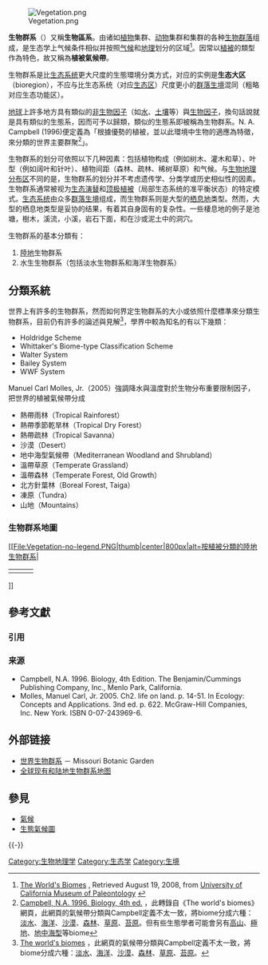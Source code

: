{{refimprove|time=2014-10-01T00:33:59+00:00}}

[[File:Vegetation.png|thumb]]

'''生物群系'''（'''{{lang-en|Biome}}'''）又稱'''生物區系'''。由诸如[[植物|植物]]集群、[[动物|动物]]集群和{{link-en|土壤生物学|Soil biology|土壤生物}}集群的各种[[生物群落|生物群落]]组成，是生态学上气候条件相似并按照[[气候|气候]]和[[地理|地理]]划分的区域<ref>[http://www.ucmp.berkeley.edu/exhibits/biomes/index.php The World's Biomes] {{Wayback|url=http://www.ucmp.berkeley.edu/exhibits/biomes/index.php |date=20081204035155 }}, Retrieved August 19, 2008, from [http://www.ucmp.berkeley.edu/index.php University of California Museum of Paleontology] {{Wayback|url=http://www.ucmp.berkeley.edu/index.php |date=20190210181720 }}</ref>。因常以[[植被|植被]]的類型作為特色，故又稱為'''植被氣候帶'''。

生物群系是比[[生态系统|生态系统]]更大尺度的生態環境分类方式，对应的实例是'''生态大区'''（bioregion），不应与比生态系统（对应[[生态区|生态区]]）尺度更小的[[群落生境|群落生境]]混同（粗略对应生态功能区）。

[[地球|地球]]上許多地方具有類似的[[非生物因子|非生物因子]]（如[[水|水]]、[[土壤|土壤]]等）與[[生物因子|生物因子]]，換句話說就是具有類似的生態系，因而可予以歸類，類似的生態系即被稱為生物群系。N. A. Campbell (1996)便定義為「根據優勢的植被，並以此環境中生物的適應為特徵，來分類的世界主要群聚<ref name="Campbell">[http://www.ucmp.berkeley.edu/exhibits/biomes/index.php Campbell, N.A. 1996. Biology, 4th ed.] {{Wayback|url=http://www.ucmp.berkeley.edu/exhibits/biomes/index.php |date=20081204035155 }}，此轉錄自《The world's biomes》網頁，此網頁的氣候帶分類與Campbell定義不太一致，將biome分成六種：[[淡水|淡水]]、[[海洋|海洋]]、[[沙漠|沙漠]]、[[森林|森林]]、[[草原|草原]]、[[苔原|苔原]]。但有些生態學者可能會另有[[高山|高山]]、[[極地|極地]]、[[地中海式气候|地中海型]]等biome</ref>」。

生物群系的划分可依照以下几种因素：包括植物构成（例如树木、灌木和草）、叶型（例如阔叶和针叶）、植物间距（森林、疏林、稀树草原）和气候。与[[生物地理分布区|生物地理分布区]]不同的是，生物群系的划分并不考虑遗传学、分类学或历史相似性的因素。生物群系通常被视为[[生态演替|生态演替]]和[[顶极植被|顶极植被]]（局部生态系统的准平衡状态）的特定模式。[[生态系统|生态系统]]由众多[[群落生境|群落生境]]组成，而生物群系则是大型的[[栖息地|栖息地]]类型。然而，大型的栖息地类型是妥协的结果，有着其自身固有的复杂性。一些棲息地的例子是池塘，樹木，溪流，小溪，岩石下面，和在沙或泥土中的洞穴。

生物群系的基本分類有：
# [[生態區#陆地|陸地]]生物群系
# 水生生物群系（包括淡水生物群系和海洋生物群系）

== 分類系統 ==
世界上有許多的生物群系，然而如何界定生物群系的大小或依照什麼標準來分類生物群系，目前仍有許多的論述與見解<ref name="WB">[http://www.ucmp.berkeley.edu/exhibits/biomes/index.php The world's biomes] {{Wayback|url=http://www.ucmp.berkeley.edu/exhibits/biomes/index.php |date=20081204035155 }}，此網頁的氣候帶分類與Campbell定義不太一致，將biome分成六種：[[淡水|淡水]]、[[海洋|海洋]]、[[沙漠|沙漠]]、[[森林|森林]]、[[草原|草原]]、[[苔原|苔原]]。</ref>，學界中較為知名的有以下幾類：
* Holdridge Scheme
* Whittaker's Biome-type Classification Scheme
* Walter System
* Bailey System
* WWF System

Manuel Carl Molles, Jr.（2005）強調降水與溫度對於生物分布重要限制因子，把世界的植被氣候帶分成
* 熱帶雨林（Tropical Rainforest）
* 熱帶季節乾旱林（Tropical Dry Forest）
* 熱帶疏林（Tropical Savanna）
* 沙漠（Desert）
* 地中海型氣候帶（Mediterranean Woodland and Shrubland）
* 溫帶草原（Temperate Grassland）
* 溫帶森林（Temperate Forest, Old Growth）
* 北方針葉林（Boreal Forest, Taiga）
* 凍原（Tundra）
* 山地（Mountains）

===生物群系地圖===
[[File:Vegetation-no-legend.PNG|thumb|center|800px|alt=按植被分類的陸地生物群系|
{| style="border:1px solid #CCCCCC; background-color:transparent;" align="center" width="100%"
|width="17"|
{{legend|#B9B9B9|冰盖及极地荒漠}}
{{legend|#96D1C3|凍原}}
{{legend|#006259|针叶林}}
{{legend|#9BDC52|温带阔叶林}}
|width="20%"|
{{legend|#F6EA64|温带草原}}
{{legend|#097309|亚热带雨林}}
{{legend|#866B90|地中海硬叶林}}
{{legend|#648B64|季風雨林}}
|width="20%"|
{{legend|#8B4D32|沙漠}}
{{legend|#B26A48|近沙漠}}
{{legend|#927A3D|干旱草原}}
{{legend|#DAB17D|半干旱沙漠}}
|width="20%"|
{{legend|#C7C349|稀树草原}}
{{legend|#A49E13|多树草原}}
{{legend|#6B842B|亚热带干燥林}}
{{legend|#005100|热带雨林}}
|width="20%"|
{{legend|#9EB6D7|高山苔原}}
{{legend|#328D8E|山地森林}}
|}
]]

== 參考文獻 ==
=== 引用 ===
{{Reflist}}

=== 来源 ===
{{refbegin}}
* Campbell, N.A. 1996. Biology, 4th Edition. The Benjamin/Cummings Publishing Company, Inc., Menlo Park, California.
* Molles, Manuel Carl, Jr. 2005. Ch2. life on land. p. 14-51. In Ecology: Concepts and Applications. 3nd ed. p. 622. McGraw-Hill Companies, Inc. New York. ISBN 0-07-243969-6.
{{refend}}

== 外部链接 ==
* [http://mbgnet.mobot.org 世界生物群系] {{Wayback|url=http://mbgnet.mobot.org/ |date=20060315201646 }} － Missouri Botanic Garden
* [http://www.theglobaleducationproject.org/earth/global-ecology.php#3 全球现有和陆地生物群系地图] {{Wayback|url=http://www.theglobaleducationproject.org/earth/global-ecology.php#3 |date=20100104112214 }}

== 參見 ==
{{Portal box|植物|气象|地理|地球科学}}
* [[氣候|氣候]]
* [[生態氣候圖|生態氣候圖]]

{{-}}
{{Biome}} 

[[Category:生物地理学|Category:生物地理学]]
[[Category:生态学|Category:生态学]]
[[Category:生境|Category:生境]]